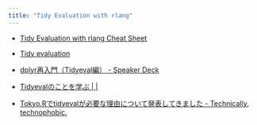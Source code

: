 ```yaml
---
title: "Tidy Evaluation with rlang"
---
```


- [Tidy Evaluation with rlang Cheat Sheet](https://github.com/rstudio/cheatsheets/raw/master/tidyeval.pdf)

- [Tidy evaluation](https://tidyeval.tidyverse.org/)
- [dplyr再入門（Tidyeval編） - Speaker Deck](https://speakerdeck.com/yutannihilation/dplyrzai-ru-men-tidyevalbian)
- [Tidyevalのことを学ぶ | |](http://rtokei.tech/memo/tidyeval%E3%81%AE%E3%81%93%E3%81%A8%E3%82%92%E5%AD%A6%E3%81%B6/)
- [Tokyo.Rでtidyevalが必要な理由について発表してきました - Technically, technophobic.](https://notchained.hatenablog.com/entry/2018/11/11/162550)
